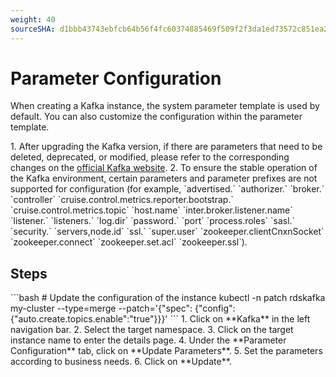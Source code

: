 ```yaml
---
weight: 40
sourceSHA: d1bbb43743ebfcb64b56f4fc60374885469f509f2f3da1ed73572c851ea2dbc7
---
```


# Parameter Configuration

When creating a Kafka instance, the system parameter template is used by default. You can also customize the configuration within the parameter template.

<Directive type="tip" title="Notes">
  1. After upgrading the Kafka version, if there are parameters that need to be deleted, deprecated, or modified, please refer to the corresponding changes on the <a href="https://kafka.apache.org/documentation" target="_blank">official Kafka website</a>.
  2. To ensure the stable operation of the Kafka environment, certain parameters and parameter prefixes are not supported for configuration (for example, `advertised.`
     `authorizer.`
     `broker.`
     `controller`
     `cruise.control.metrics.reporter.bootstrap.`
     `cruise.control.metrics.topic`
     `host.name`
     `inter.broker.listener.name`
     `listener.`
     `listeners.`
     `log.dir`
     `password.`
     `port`
     `process.roles`
     `sasl.`
     `security.`
     `servers,node.id`
     `ssl.`
     `super.user`
     `zookeeper.clientCnxnSocket`
     `zookeeper.connect`
     `zookeeper.set.acl`
     `zookeeper.ssl`).
</Directive>

## Steps

<Tabs>
  <Tab label="CLI">
    ```bash
    # Update the configuration of the instance
    kubectl -n <namespace> patch rdskafka my-cluster --type=merge --patch='{"spec": {"config": {"auto.create.topics.enable":"true"}}}'
    ```
  </Tab>

  <Tab label="Web Console">
    1. Click on **Kafka** in the left navigation bar.
    2. Select the target namespace.
    3. Click on the target instance name to enter the details page.
    4. Under the **Parameter Configuration** tab, click on **Update Parameters**.
    5. Set the parameters according to business needs.
    6. Click on **Update**.
  </Tab>
</Tabs>

